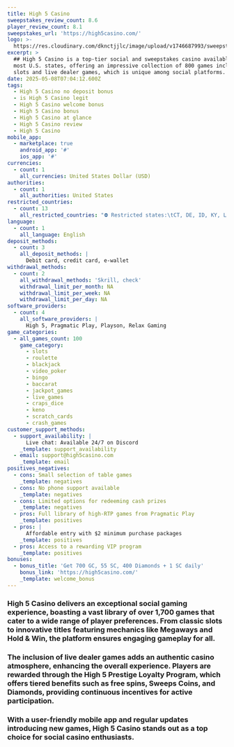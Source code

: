 ```yaml
---
title: High 5 Casino
sweepstakes_review_count: 8.6
player_review_count: 8.1
sweepstakes_url: 'https://high5casino.com/'
logo: >-
  https://res.cloudinary.com/dknctjjlc/image/upload/v1746687993/sweepstakes/high5casino_ecchno.svg
excerpt: >
  ## High 5 Casino is a top-tier social and sweepstakes casino available across
  most U.S. states, offering an impressive collection of 800 games including
  slots and live dealer games, which is unique among social platforms.
date: 2025-05-08T07:04:12.600Z
tags:
  - High 5 Casino no deposit bonus
  - is High 5 Casino legit
  - High 5 Casino welcome bonus
  - High 5 Casino bonus
  - High 5 Casino at glance
  - High 5 Casino review
  - High 5 Casino
mobile_app:
  - marketplace: true
    android_app: '#'
    ios_app: '#'
currencies:
  - count: 1
    all_currencies: United States Dollar (USD)
authorities:
  - count: 1
    all_authorities: United States
restricted_countries:
  - count: 13
    all_restricted_countries: "⛔️ Restricted states:\tCT, DE, ID, KY, LA, MI, MT, NV, NJ, PA, RI, WA, WV"
language:
  - count: 1
    all_language: English
deposit_methods:
  - count: 3
    all_deposit_methods: |
      Debit card, credit card, e-wallet 
withdrawal_methods:
  - count: 2
    all_withdrawal_methods: 'Skrill, check'
    withdrawal_limit_per_month: NA
    withdrawal_limit_per_week: NA
    withdrawal_limit_per_day: NA
software_providers:
  - count: 4
    all_software_providers: |
      High 5, Pragmatic Play, Playson, Relax Gaming 
game_categories:
  - all_games_count: 100
    game_category:
      - slots
      - roulette
      - blackjack
      - video_poker
      - bingo
      - baccarat
      - jackpot_games
      - live_games
      - craps_dice
      - keno
      - scratch_cards
      - crash_games
customer_support_methods:
  - support_availability: |
      Live chat: Available 24/7 on Discord
    _template: support_availability
  - email: support@high5casino.com
    _template: email
positives_negatives:
  - cons: Small selection of table games
    _template: negatives
  - cons: No phone support available
    _template: negatives
  - cons: Limited options for redeeming cash prizes
    _template: negatives
  - pros: Full library of high-RTP games from Pragmatic Play
    _template: positives
  - pros: |
      Affordable entry with $2 minimum purchase packages
    _template: positives
  - pros: Access to a rewarding VIP program
    _template: positives
bonuses:
  - bonus_title: 'Get 700 GC, 55 SC, 400 Diamonds + 1 SC daily'
    bonus_link: 'https://high5casino.com/'
    _template: welcome_bonus
---
```


### High 5 Casino delivers an exceptional social gaming experience, boasting a vast library of over 1,700 games that cater to a wide range of player preferences. From classic slots to innovative titles featuring mechanics like Megaways and Hold & Win, the platform ensures engaging gameplay for all. 

### The inclusion of live dealer games adds an authentic casino atmosphere, enhancing the overall experience. Players are rewarded through the High 5 Prestige Loyalty Program, which offers tiered benefits such as free spins, Sweeps Coins, and Diamonds, providing continuous incentives for active participation. 

### With a user-friendly mobile app and regular updates introducing new games, High 5 Casino stands out as a top choice for social casino enthusiasts.
